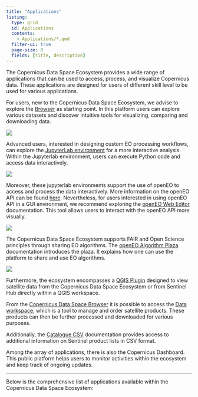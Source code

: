 ```yaml
---
title: "Applications"
listing:
  type: grid
  id: Applications
  contents:
    - Applications/*.qmd
  filter-ui: true
  page-size: 8
  fields: [title, description]
---
```



The Copernicus Data Space Ecosystem provides a wide range of applications that can be used to access, process, and visualize Copernicus data. These applications are designed for users of different skill level to be used for various applications.

For users, new to the Copernicus Data Space Ecosystem, we advise to explore the [Browser](Applications/Browser.qmd) as starting point. In this platform users can explore various datasets and discover intuitive tools for visualizing, comparing and downloading data.

![](Applications/_images/SearchResult.png)


 Advanced users, interested in designing custom EO processing workflows, can explore the [JupyterLab environment](Applications/JupyterHub.qmd) for a more interactive analysis. Within the Jupyterlab environment, users can execute Python code and access data interactively.

![](Applications/_images/JupyterLab_welcome.png)

Moreover, these jupyterlab environments support the use of openEO to access and process the data interactively. More information on the openEO API can be found [here](APIs/openEO/openEO.qmd). Nevertheless, for users interested in using openEO API in a GUI environment, we recommend exploring the [openEO Web Editor](Applications/WebEditor.qmd) documentation. This tool allows users to interact with the openEO API more visually.


![](Applications/_images/webeditor/webeditor_result.PNG)

The Copernicus Data Space Ecosystem supports FAIR and Open Science principles through sharing EO algorithms. The [openEO Algorithm Plaza](Applications/AlgorithmPlaza.qmd) documentation introduces the plaza. It explains how one can use the platform to share and use EO algorithms.


![](Applications/_images/PlazaOverview.png)

Furthermore, the ecosystem encompasses a [QGIS Plugin](Applications/QGIS.qmd) designed to view satellite data from the Copernicus Data Space Ecosystem or from Sentinel Hub directly within a QGIS workspace.

From the [Copernicus Data Space Browser](Applications/Browser.qmd) it is possible to access the [Data workspace](Applications/DataWorkspace.qmd), which is a tool to manage and order satellite products. These products can then be further processed and downloaded for various purposes.

Additionally, the [Catalogue CSV](Applications/Catalogue-csv.qmd) documentation provides access to additional information on Sentinel product lists in CSV format.

Among the array of applications, there is also the Copernicus Dashboard. This public platform helps users to monitor activities within the ecosystem and keep track of ongoing updates.


---

Below is the comprehensive list of applications available within the Copernicus Data Space Ecosystem:

::: {#Applications}
:::

